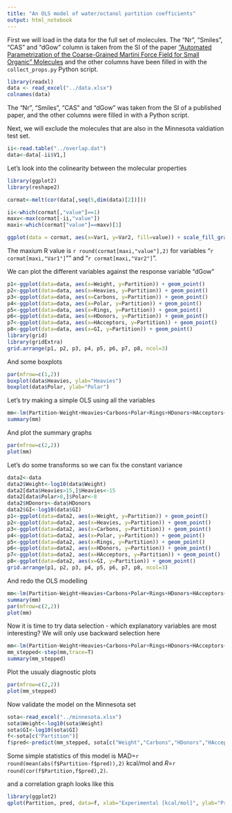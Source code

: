 ```yaml
---
title: "An OLS model of water/octanol partition coefficients"
output: html_notebook
---
```


First we will load in the data for the full set of molecules. The "Nr", "Smiles", "CAS" and "dGow" column is taken from the SI of the paper ["Automated Parametrization of the Coarse-Grained Martini Force Field for Small Organic" Molecules](http://pubs.acs.org/doi/suppl/10.1021/acs.jctc.5b00056) and the other columns have been filled in with the `collect_props.py` Python script.

```r
library(readxl)
data <- read_excel("../data.xlsx")
colnames(data)
```

The "Nr", "Smiles", "CAS" and "dGow" was taken from the SI of a published paper, and the other columns were filled in with a Python script.

Next, we will exclude the molecules that are also in the Minnesota valdiation test set.

```r
ii<-read.table("../overlap.dat")
data<-data[-ii$V1,]
```

Let's look into the colinearity between the molecular properties

```r
library(ggplot2)
library(reshape2)

cormat<-melt(cor(data[,seq(5,dim(data)[2])]))

ii<-which(cormat[,"value"]==1)
maxv<-max(cormat[-ii,"value"])
maxi<-which(cormat["value"]==maxv)[1]

ggplot(data = cormat, aes(x=Var1, y=Var2, fill=value)) + scale_fill_gradient2(low="green", high="red", mid="white", midpoint=0, limit=c(-1,1), space="Lab", name="Pearson\nCorrelation") + xlab("") + ylab("")+ geom_tile() + theme_minimal() +  theme(axis.text.x=element_text(angle=45, vjust=1, size=10, hjust=1), axis.text.y = element_text(size=10))


```

The maxium R value is `r round(cormat[maxi,"value"],2)` for variables "`r cormat[maxi,"Var1"]`"" and "`r cormat[maxi,"Var2"]`".

We can plot the different variables against the response variable "dGow"

```r
p1<-ggplot(data=data, aes(x=Weight, y=Partition)) + geom_point() 
p2<-ggplot(data=data, aes(x=Heavies, y=Partition)) + geom_point()
p3<-ggplot(data=data, aes(x=Carbons, y=Partition)) + geom_point() 
p4<-ggplot(data=data, aes(x=Polar, y=Partition)) + geom_point() 
p5<-ggplot(data=data, aes(x=Rings, y=Partition)) + geom_point()
p6<-ggplot(data=data, aes(x=HDonors, y=Partition)) + geom_point() 
p7<-ggplot(data=data, aes(x=HAcceptors, y=Partition)) + geom_point() 
p8<-ggplot(data=data, aes(x=GI, y=Partition)) + geom_point() 
library(grid)
library(gridExtra)
grid.arrange(p1, p2, p3, p4, p5, p6, p7, p8, ncol=3)
```

And some boxplots

```r
par(mfrow=c(1,2))
boxplot(data$Heavies, ylab="Heavies")
boxplot(data$Polar, ylab="Polar")
```


Let's try making a simple OLS using all the variables

```r
mm<-lm(Partition~Weight+Heavies+Carbons+Polar+Rings+HDonors+HAcceptors+GI,data=data)
summary(mm)
```

And plot the summary graphs

```r
par(mfrow=c(2,2))
plot(mm)
```


Let's do some transforms so we can fix the constant variance 

```r
data2<-data
data2$Weight<-log10(data$Weight)
data2[data$Heavies>15,]$Heavies<-15
data2[data$Polar>8,]$Polar<-8
data2$HDonors<-data$HDonors
data2$GI<-log10(data$GI)
p1<-ggplot(data=data2, aes(x=Weight, y=Partition)) + geom_point() 
p2<-ggplot(data=data2, aes(x=Heavies, y=Partition)) + geom_point()
p3<-ggplot(data=data2, aes(x=Carbons, y=Partition)) + geom_point() 
p4<-ggplot(data=data2, aes(x=Polar, y=Partition)) + geom_point() 
p5<-ggplot(data=data2, aes(x=Rings, y=Partition)) + geom_point()
p6<-ggplot(data=data2, aes(x=HDonors, y=Partition)) + geom_point() 
p7<-ggplot(data=data2, aes(x=HAcceptors, y=Partition)) + geom_point() 
p8<-ggplot(data=data2, aes(x=GI, y=Partition)) + geom_point() 
grid.arrange(p1, p2, p3, p4, p5, p6, p7, p8, ncol=3)
```

And redo the OLS modelling

```r
mm<-lm(Partition~Weight+Heavies+Carbons+Polar+Rings+HDonors+HAcceptors+GI,data=data2)
summary(mm)
par(mfrow=c(2,2))
plot(mm)
```

Now it is time to try data selection - which explanatory variables are most interesting? We will only use backward selection here

```r
mm<-lm(Partition~Weight+Heavies+Carbons+Polar+Rings+HDonors+HAcceptors+GI,data=data2)
mm_stepped<-step(mm,trace=T)
summary(mm_stepped)
```

Plot the usualy diagnostic plots

```r
par(mfrow=c(2,2))
plot(mm_stepped)
```


Now validate the model on the Minnesota set

```r
sota<-read_excel("../minnesota.xlsx")
sota$Weight<-log10(sota$Weight)
sota$GI<-log10(sota$GI)
f<-sota[c("Partition")]
f$pred<-predict(mm_stepped, sota[c("Weight","Carbons","HDonors","HAcceptors","GI")])
```

Some simple statistics of this model is MAD=`r round(mean(abs(f$Partition-f$pred)),2)` kcal/mol and $R$=`r round(cor(f$Partition,f$pred),2)`.

and a correlation graph looks like this 

```r
library(ggplot2)
qplot(Partition, pred, data=f, xlab="Experimental [kcal/mol]", ylab="Predicted [kcal/mol]", xlim=c(-5,8), ylim=c(-5,8)) + theme(aspect.ratio=1)
```


